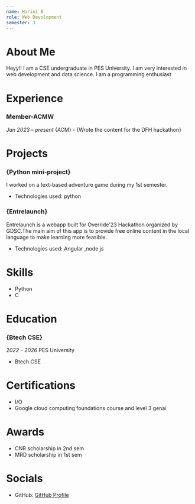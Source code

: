 ```yaml
---
name: Harini B
role: Web Devolopment
semester: 3
---
```


# About Me

Heyy!! I am a CSE undergraduate in PES University. I am very interested in web development and data science. I am a programming enthusiast
# Experience

### **Member-ACMW**
_Jan 2023 – present_
{ACM} - {Wrote the content for the DFH hackathon}

# Projects

### **{Python mini-project}**
I worked on a text-based adventure game during my 1st semester.
- Technologies used: python 

### **{Entrelaunch}**
Entrelaunch is a webapp built for Override'23 Hackathon organized by GDSC.The main aim of this app is to provide free online content in the local language to make learning more feasible.
- Technologies used: Angular ,node js

# Skills

- Python
- C


# Education

### {Btech CSE}
_2022 – 2026_
PES University
- Btech CSE

# Certifications

- I/O
- Google cloud computing foundations course and level 3 genai


# Awards

- CNR scholarship in 2nd sem
- MRD scholarship in 1st sem


# Socials

- GitHub: [GitHub Profile](https://github.com/harinii-b)

